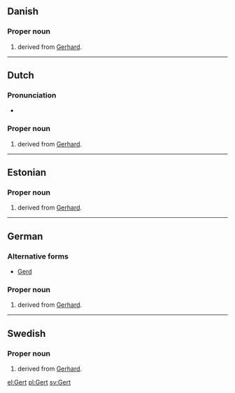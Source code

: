 {{also|gert}}
==Danish==

===Proper noun===
{{head|da|proper noun}}

# {{given name|male|lang=da}} derived from [[Gerhard]].

----

==Dutch==

===Pronunciation===
* {{rhymes|ɛrt|lang=nl}}

===Proper noun===
{{nl-proper noun|m}}

# {{given name|male|lang=nl}} derived from [[Gerhard]].

----

==Estonian==

===Proper noun===
{{head|et|proper noun}}

# {{given name|male|lang=et}} derived from [[Gerhard]].

----

==German==

===Alternative forms===
* [[Gerd]]

===Proper noun===
{{head|de|proper noun}}

# {{given name|male|lang=de}} derived from [[Gerhard]].

----

==Swedish==

===Proper noun===
{{head|sv|proper noun}}

# {{given name|male|lang=sv}} derived from [[Gerhard]].

[[el:Gert]]
[[pl:Gert]]
[[sv:Gert]]